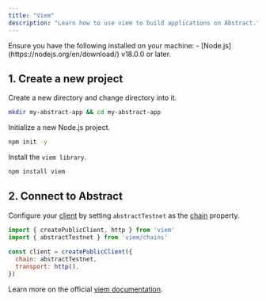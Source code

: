 ```yaml
---
title: "Viem"
description: "Learn how to use viem to build applications on Abstract."
---
```


<Accordion title="Prerequisites">
  Ensure you have the following installed on your machine:
  - [Node.js](https://nodejs.org/en/download/) v18.0.0 or later.
</Accordion>

## 1. Create a new project

Create a new directory and change directory into it.

```bash
mkdir my-abstract-app && cd my-abstract-app
```
Initialize a new Node.js project.

```bash
npm init -y
```

Install the `viem library`.

```bash
npm install viem
```

## 2. Connect to Abstract

Configure your [client](https://viem.sh/docs/clients/intro) by setting `abstractTestnet`
as the [chain](https://viem.sh/docs/chains/introduction) property.

```javascript
import { createPublicClient, http } from 'viem'
import { abstractTestnet } from 'viem/chains'
 
const client = createPublicClient({ 
  chain: abstractTestnet, 
  transport: http(), 
}) 
```

Learn more on the official [viem documentation](https://viem.sh/docs/).
